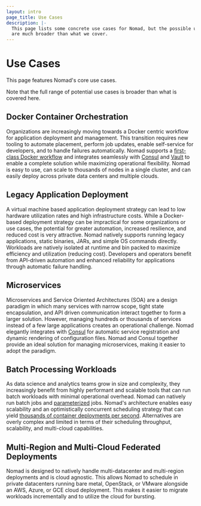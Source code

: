 ```yaml
---
layout: intro
page_title: Use Cases
description: |-
  This page lists some concrete use cases for Nomad, but the possible use cases
  are much broader than what we cover.
---
```


# Use Cases

This page features Nomad's core use cases.

Note that the full range of potential use cases is broader than what is covered here.

## Docker Container Orchestration

Organizations are increasingly moving towards a Docker centric workflow for
application deployment and management. This transition requires new tooling
to automate placement, perform job updates, enable self-service for developers,
and to handle failures automatically. Nomad supports a [first-class Docker workflow](/docs/drivers/docker)
and integrates seamlessly with [Consul](/docs/integrations/consul-integration)
and [Vault](/docs/integrations/vault-integration) to enable a complete solution
while maximizing operational flexibility. Nomad is easy to use, can scale to
thousands of nodes in a single cluster, and can easily deploy across private data
centers and multiple clouds.

## Legacy Application Deployment

A virtual machine based application deployment strategy can lead to low hardware
utilization rates and high infrastructure costs. While a Docker-based deployment
strategy can be impractical for some organizations or use cases, the potential for
greater automation, increased resilience, and reduced cost is very attractive.
Nomad natively supports running legacy applications, static binaries, JARs, and
simple OS commands directly. Workloads are natively isolated at runtime and bin
packed to maximize efficiency and utilization (reducing cost). Developers and
operators benefit from API-driven automation and enhanced reliability for
applications through automatic failure handling.

## Microservices

Microservices and Service Oriented Architectures (SOA) are a design paradigm in
which many services with narrow scope, tight state encapsulation, and API driven
communication interact together to form a larger solution. However, managing hundreds
or thousands of services instead of a few large applications creates an operational
challenge. Nomad elegantly integrates with [Consul](/docs/integrations/consul-integration)
for automatic service registration and dynamic rendering of configuration files. Nomad
and Consul together provide an ideal solution for managing microservices, making it
easier to adopt the paradigm.

## Batch Processing Workloads

As data science and analytics teams grow in size and complexity, they increasingly
benefit from highly performant and scalable tools that can run batch workloads with
minimal operational overhead. Nomad can natively run batch jobs and [parameterized](https://www.hashicorp.com/blog/replacing-queues-with-nomad-dispatch) jobs.
Nomad's architecture enables easy scalability and an optimistically
concurrent scheduling strategy that can yield [thousands of container deployments per
second](https://www.hashicorp.com/c1m). Alternatives are overly complex and limited
in terms of their scheduling throughput, scalability, and multi-cloud capabilities.

## Multi-Region and Multi-Cloud Federated Deployments

Nomad is designed to natively handle multi-datacenter and multi-region deployments
and is cloud agnostic. This allows Nomad to schedule in private datacenters running
bare metal, OpenStack, or VMware alongside an AWS, Azure, or GCE cloud deployment.
This makes it easier to migrate workloads incrementally and to utilize the cloud
for bursting.
